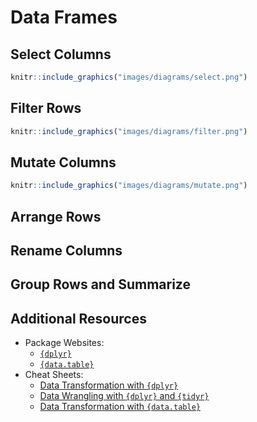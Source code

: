 # Data Frames {#da1-dataframes}

## Select Columns

```r
knitr::include_graphics("images/diagrams/select.png")
```


## Filter Rows

```r
knitr::include_graphics("images/diagrams/filter.png")
```

## Mutate Columns

```r
knitr::include_graphics("images/diagrams/mutate.png")
```

## Arrange Rows

## Rename Columns

## Group Rows and Summarize


## Additional Resources

* Package Websites:
  + [`{dplyr}`](https://dplyr.tidyverse.org/)
  + [`{data.table}`](https://rdatatable.gitlab.io/data.table/)
* Cheat Sheets:
  + [Data Transformation with `{dplyr}`](https://github.com/rstudio/cheatsheets/raw/master/data-transformation.pdf)
  + [Data Wrangling with `{dplyr}` and `{tidyr}`](https://rstudio.com/wp-content/uploads/2015/02/data-wrangling-cheatsheet.pdf)
  + [Data Transformation with `{data.table}`](https://github.com/rstudio/cheatsheets/raw/master/datatable.pdf)